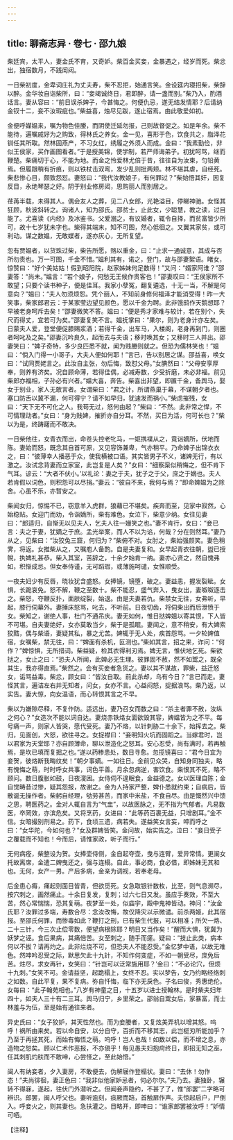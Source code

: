 ```yaml
---
---
---
```

title: 聊斋志异 · 卷七 · 邵九娘
---

柴廷宾，太平人，妻金氏不育，又奇妒。柴百金买妾，金暴遇之，经岁而死。柴忿出，独宿数月，不践闺闼。

一日柴初度，金卑词庄礼为丈夫寿，柴不忍拒，始通言笑。金设筵内寝招柴，柴辞以醉。金华妆自诣柴所，曰：“妾竭诚终日，君即醉，请一盏而别。”柴乃入，酌酒话言。妻从容曰：“前日误杀婢子，今甚悔之。何便仇忌，遂无结发情耶？后请纳金钗十二，妾不汝瑕疵也。”柴益喜，烛尽见跋，遂止宿焉。由此敬爱如初。

金便呼媒媪来，嘱为物色佳媵，而阴使迁延勿报，己则故督促之。如是年余。柴不能待，遍嘱戚好为之购致，得林氏之养女。金一见，喜形于色，饮食共之，脂泽花钏任其所取。然林固燕产，不习女红，绣履之外须人而成。金曰：“我素勤俭，非似王侯家，买作画图看者。”于是授美锦，使学制，若严师诲弟子。初犹呵骂，继而鞭楚。柴痛切于心，不能为地。而金之怜爱林尤倍于昔，往往自为汝束，匀铅黄焉。但履跟稍有折痕，则以铁杖击双弯，发少乱则批两颊。林不堪其虐，自经死。柴悲惨心目，颇致怨怼。妻怒曰：“我代汝教娘子，有何罪过？”柴始悟其奸，因复反目，永绝琴瑟之好。阴于别业修房闼，思购丽人而别居之。

荏苒半载，未得其人。偶会友人之葬，见二八女郎，光艳溢目，停睇神驰。女怪其狂顾，秋波斜转之。询诸人，知为邵氏。邵贫士，止此女，少聪慧，教之读，过目能了。尤喜读《内经》及冰鉴书。父爱溺之，有议婚者，辄令自择，而贫富皆少所可，故十七岁犹未字也。柴得其端末，知不可图，然心低徊之。又翼其家贫，或可利动。谋之数媪，无敢媒者，遂亦灰心，无所复望。

忽有贾媪者，以货珠过柴，柴告所愿，赂以重金，曰：“止求一通诚意，其成与否所勿责也。万一可图，千金不惜。”媪利其有，诺之，登门，故与邵妻絮语。睹女，惊赞曰：“好个美姑姑！假到昭阳院，赵家姊妹何足数得！”又问：“婿家阿谁？”邵妻答：“尚未。”媪言：“若个娘子，何愁无王候作贵客也！”邵妻叹曰：“王侯家所不敢望；只要个读书种子，便是佳耳。我家小孽冤，翻复遴选，十无一当，不解是何意向？”媪曰：“夫人勿须烦怨。凭个丽人，不知前身修何福泽才能消受得！昨一大笑事，柴家郎君云：于某家莹边望见颜色，愿以千金为聘。此非饿鸱作天鹅想耶？早被老身呵斥去矣！”邵妻微笑不答。媪曰：“便是秀才家难与较计，若在别个，失尺而得丈，宜若可为矣。”邵妻复笑不言。媪抚掌曰：“果尔，则为老身计亦左矣。日蒙夫人爱，登堂便促膝赐浆酒；若得千金，出车马，入楼阁，老身再到门，则圈者呵叱及之矣。”邵妻沉吟良久，起而去与夫语；移时唤其女；又移时三人并出。邵妻笑曰：“婢子奇特，多少良匹悉不就，闻为贱媵则就之。但恐为儒林笑也！”媪曰：“倘入门得一小哥子，大夫人便如何耶！”言已，告以别居之谋。邵益喜，唤女曰：“试同贾姥言之。此汝自主张，勿后悔，致怼父母。”女腆然曰：“父母安享厚奉，则养有济矣。况自顾命薄，若得佳偶，必减寿数，少受折磨，未必非福。前见柴郎亦福相，子孙必有兴者。”媪大喜，奔告。柴喜出非望，即置千金，备舆马，娶女于别业，家人无敢言者。女谓柴曰：“君之计，所谓燕巢于幕，不谋朝夕者也。塞口防舌以冀不漏，何可得宁？请不如早归，犹速发而祸小。”柴虑摧残，女曰：“天下无不可化之人。我苟无过，怒何由起？”柴曰：“不然。此非常之悍，不可情理动者。”女曰：“身为贱婢，摧折亦自分耳。不然，买日为活，何可长也？”柴以为是，终踌躇而不敢决。

一日柴他往，女青衣而出，命苍头控老牝马，一妪携襆从之，竟诣嫡所，伏地而陈。妻始而怒，既念其自首可原，又见容饰兼卑，气亦稍平。乃命婢子出锦衣衣之，曰：“彼薄幸人播恶于众，使我横被口语。其实皆男子不义，诸婢无行，有以激之。汝试念背妻而立家室，此岂复是人矣？”女曰：“细察渠似稍悔之，但不肯下气耳。谚云：“大者不伏小。’以礼论：妻之于夫，犹子之于父，庶之于嫡也。夫人若肯假以词色，则积怨可以尽捐。”妻云：“彼自不来，我何与焉？”即命婢媪为之除舍。心虽不乐，亦暂安之。

柴闻女归，惊惕不已，窃意羊入虎群，狼藉已不堪矣。疾奔而至，见家中寂然，心始稳贴。女迎门而劝，令诣嫡所，柴有难色。女泣下，柴意少纳。女往见妻曰：“郎适归，自惭无以见夫人，乞夫人往一姗笑之也。”妻不肯行，女曰：“妾已言：夫之于妻，犹嫡之于庶。孟光举案，而人不以为谄，何哉？分在则然耳。”妻乃从之，见柴曰：“汝狡兔三窟，何归为？”柴俯不对。女肘之，柴始强颜笑。妻色稍霁，将返。女推柴从之，又嘱庖人备酌。自是夫妻复和。女早起青衣往朝，盥已授帨，执婢礼甚恭。柴入其室，苦辞之，十余夕始肯一纳。妻亦心贤之，然自愧弗如，积惭成忌。但女奉侍谨，无可蹈瑕，或薄施呵谴，女惟顺受。

一夜夫妇少有反唇，晓妆犹含盛怒。女捧镜，镜堕，破之。妻益恚，握发裂眦。女惧，长跪哀免。怒不解，鞭之至数十。柴不能忍，盛气奔入，曳女出，妻呶呶逐击之。柴怒，夺鞭反扑，面肤绽裂，始退。由是夫妻若仇。柴禁女无往，女弗听，早起，膝行伺幕外。妻捶床怒骂，叱去，不听前。日夜切齿，将伺柴出而后泄愤于女。柴知之，谢绝人事，杜门不通吊庆。妻无如何，惟日挞婢媪以寄其恨，下人皆不可堪。自夫妻绝好，女亦莫敢当夕，柴于是孤眠。妻闻之，意不稍安，有大婢索狡黠，偶与柴语，妻疑其私，暴之尤苦。婢辄于无人处，疾首怨骂。一夕轮婢值宿，女嘱柴，禁无往，曰：“婢面有杀机，叵测也。”柴如其言，招之来，诈问：“何作？”婢惊惧，无所措词。柴益疑，检其衣得利刃焉。婢无言，惟伏地乞死。柴欲挞之，女止之曰：“恐夫人所闻，此婢必无生理。彼罪固不赦，然不如鬻之，既全其生，我亦得直焉。”柴然之。会有买妾者急货之。妻以其不谋故，罪柴，益迁怒女，诟骂益毒。柴忿，顾女曰：“皆汝自取。前此杀却，乌有今日？”言已而走。妻怪其言，遍诘左右并无知者，问女，女亦不言。心益闷怒，捉据浪骂。柴乃返，以实告。妻大惊，向女温语，而心转恨其言之不早。

柴以为嫌隙尽释，不复作防。适远出，妻乃召女而数之曰：“杀主者罪不赦，汝纵之何心？”女造次不能以词自达。妻烧赤铁烙女面欲毁其容，婢媪皆为之不平。每号痛一声，则家人皆哭，愿代受死。妻乃不烙，以针刺胁二十余下，始挥去之。柴归，见面创，大怒，欲往寻之。女捉襟曰：“妾明知火坑而固蹈之。当嫁君时，岂以君家为天堂耶？亦自顾薄命，聊以泄造化之怒耳。安心忍受，尚有满时，若再触焉，是坎已填而复掘之也。”遂以药糁患处，数日寻愈。忽揽镜喜曰：“君今日宜为妾贺，彼烙断我晦纹矣！”朝夕事嫡。一如往日。金前见众哭，自知身同独夫，略有愧悔之萌，时时呼女共事，词色平善。月余忽病逆，害饮食。柴恨其不死，略不顾问。数日腹胀如鼓，日夜濅困。女侍伺不遑眠食，金益德之。女以医理自陈；金自觉畴昔过惨，疑其怨报，故谢之。金为人持家严整，婢仆悉就约束；自病后，皆散诞无操作者。柴躬自经理，劬劳甚苦，而家中米盐，不食自尽。由是慨然兴中馈之思，聘医药之。金对人辄自言为“气盅”，以故医脉之，无不指为气郁者。凡易数医，卒罔效，亦滨危矣。又将烹药，女进曰：“此等药百裹无益，只增剧耳。”金不信。女暗撮别剂易之。药下，食顷三遗，病若失。遂益笑女言妄，呻而呼之曰：“女华陀，今如何也？”女及群婢皆笑。金问故，始实告之。泣曰：“妾日受子之覆载而不知也！今而后，请惟家政，听子而行。”

无何病痊，柴整设为贺。女捧壶侍侧，金自起夺壶，曳与连臂，爱异常情。更阑女托故离席，金遣二婢曳还之，强与连榻。自此，事必商，食必借，即姊妹无其和也。无何，女产一男。产后多病，金亲为调视，若奉老母。

后金患心痗，痛起则面目皆青，但欲觅死。女急取银针数枚，比至，则气息濒尽，按穴刺之，画然痛止。十余日复发，复刺；过六七日又发。虽应手奏效，不至大苦，然心常惴惴，恐其复萌。夜梦至一处，似庙宇，殿中鬼神皆动。神问：“汝金氏耶？汝罪过多端，寿数合尽：念汝改悔，故仅降灾以示微谴。前杀两姬，此其宿报。至邵氏何罪，而惨毒如此？鞭打之刑，已有柴生代报，可以相准；所欠一烙、二十三针，今三次止偿零数，便望病根除耶？明日又当作矣！”醒而大惧，犹冀为妖梦之诬。食后果病，其痛倍苦。女至刺之，随手而瘥。疑曰：“技止此类，病本何以不拔？请再灼之。此非烂烧不可，但恐夫人不能忍受。”金忆梦中语，以故无难色。然呻吟忍受之际，默思欠此十九针，不知作何变症，不如一朝受尽，庶免后苦。炷尽，求女再针，女笑曰：“针岂可以泛常施用耶？’金曰：“不必论穴，但烦十九刺。”女笑不可。金请益坚，起跪榻上，女终不忍。实以梦告，女乃约略经络刺之如数。自此平复，果不复病。弥自忏悔，临下亦无戾色。子名曰俊，秀惠绝伦。女每曰：“此子翰苑相也。”八岁有神童之目，十五岁以进士授翰林。是时柴夫妇年四十，如夫人三十有二三耳。舆马归宁，乡里荣之。邵翁自鬻女后，家暴富，而士林羞与为伍，至是始有通往来者。

异史氏曰：“女子狡妒，其天性然也。而为妾媵者，又复炫美弄机以增其怒。呜呼！祸所由来矣。若以命自安，以分自守，百折而不移其志，此岂梃刃所能加乎？乃至于再拯其死，而始有悔悟之萌。呜呼！岂人也哉！如数以偿，而不增之息，亦造物之恕矣。顾以仁术作恶报，不亦傎乎！每见愚夫妇抱疴终日，即招无知之巫，任其刺肌灼肤而不敢呻，心尝怪之，至此始悟。”

闽人有纳妾者，夕入妻房，不敢便去，伪解屦作登榻状。妻曰：“去休！勿作态！”夫尚徘徊，妻正色曰：“我非似他家妒忌者，何必尔尔。”夫乃去。妻独卧，辗转不得寐，遂起，往伏门外潜听之。但闻妾声隐约，不甚了了，惟“郎罢”二字略可辨识。郎罢，闽人呼父也。妻听逾刻，痰厥而踣，首触扉作声。夫惊起启户，尸倒入。呼妾火之，则其妻也。急扶灌之。目略开，即呻曰：“谁家郎罢被汝呼！”妒情可哂。

【注释】

